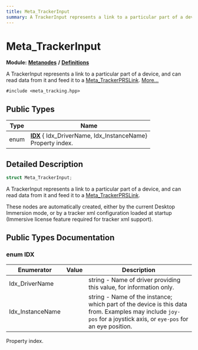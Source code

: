 ```yaml
---
title: Meta_TrackerInput
summary: A TrackerInput represents a link to a particular part of a device, and can read data from it and feed it to a Meta_TrackerPRSLink. 
---
```


# Meta_TrackerInput

**Module:** **[Metanodes](../../modules/metanodes/index.mdx)** **/** **[Definitions](../../modules/metanodes/definitions.mdx)**

A TrackerInput represents a link to a particular part of a device, and can read data from it and feed it to a [Meta_TrackerPRSLink](../metanodes/meta-tracker-prs-link.mdx).  [More...](#detailed-description)

`#include <meta_tracking.hpp>`

## Public Types

| Type           | Name           |
| -------------- | -------------- |
| enum| **[IDX](#enum-idx)** { Idx_DriverName, Idx_InstanceName}<br />Property index.  |

## Detailed Description

```cpp
struct Meta_TrackerInput;
```

A TrackerInput represents a link to a particular part of a device, and can read data from it and feed it to a [Meta_TrackerPRSLink](../metanodes/meta-tracker-prs-link.mdx). 

These nodes are automatically created, either by the current Desktop Immersion mode, or by a tracker xml configuration loaded at startup (Immersive license feature required for tracker xml support). 

## Public Types Documentation

### enum IDX

| Enumerator | Value | Description |
| ---------- | ----- | ----------- |
| Idx_DriverName | | string - Name of driver providing this value, for information only.   |
| Idx_InstanceName | | string - Name of the instance; which part of the device is this data from. Examples may include `joy-pos` for a joystick axis, or `eye-pos` for an eye position.   |

Property index. 
